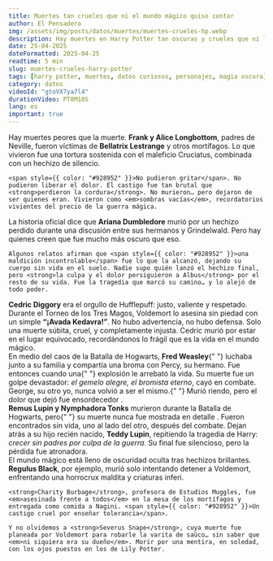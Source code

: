 ```yaml
---
title: Muertes tan crueles que ni el mundo mágico quiso contar
author: El Pensadero
img: /assets/img/posts/datos/muertes/muertes-crueles-hp.webp
description: Hay muertes en Harry Potter tan oscuras y crueles que ni los libros se atrevieron a detallarlas. Prepárate para conocer las historias que el mundo mágico quiso olvidar.
date: 25-04-2025
dateFormatted: 2025-04-25
readtime: 5 min
slug: muertes-crueles-harry-potter
tags: [harry potter, muertes, datos curiosos, personajes, magia oscura]
category: datos
videoId: "gtoVX7ya7l4"
durationVideo: PT8M10S
lang: es
important: true
---
```



<Article>
  <Section title="🧠1. Los padres de Neville: tortura en silencio" imgSrc={padresNeville}
  imgAlt="Los padres de Neville: tortura en silencio">
    Hay muertes peores que la muerte. <strong>Frank y Alice Longbottom</strong>, padres de Neville, fueron víctimas de <strong>Bellatrix Lestrange</strong> y otros mortífagos. Lo que vivieron fue una <span style={{ color: "#928952", fontWeight: "bold" }}>tortura sostenida con el maleficio Cruciatus</span>, combinada con un hechizo de silencio.

    <span style={{ color: "#928952" }}>No pudieron gritar</span>. No pudieron liberar el dolor. El castigo fue tan brutal que <strong>perdieron la cordura</strong>. No murieron… pero dejaron de ser quienes eran. Vivieron como <em>sombras vacías</em>, recordatorios vivientes del precio de la guerra mágica.

  </Section>

  <Section title="💔2. Ariana Dumbledore: la muerte que marcó a un futuro director">
    La historia oficial dice que <strong>Ariana Dumbledore</strong> murió por un hechizo perdido durante una discusión entre sus hermanos y Grindelwald. Pero hay quienes creen que fue mucho más oscuro que eso.

    Algunos relatos afirman que <span style={{ color: "#928952" }}>una maldición incontrolable</span> fue lo que la alcanzó, dejando su cuerpo sin vida en el suelo. Nadie supo quién lanzó el hechizo final, pero <strong>la culpa y el dolor persiguieron a Albus</strong> por el resto de su vida. Fue la tragedia que marcó su camino… y lo alejó de todo poder.

  </Section>
  <Section title="☠️4. Cedric Diggory: una vida arrebatada en segundos">
  <strong>Cedric Diggory</strong> era el orgullo de Hufflepuff: justo, valiente y respetado. Durante el Torneo de los Tres Magos, <span style={{ color: "#928952" }}>Voldemort lo asesina sin piedad</span> con un simple <strong>“¡Avada Kedavra!”</strong>. No hubo advertencia, no hubo defensa. Solo una muerte súbita, cruel, y completamente injusta. Cedric murió <span style={{ color: "#928952" }}>por estar en el lugar equivocado</span>, recordándonos lo frágil que es la vida en el mundo mágico.
</Section>

<Section
  title="💔5. Fred Weasley: la broma final"
  imgAlt="Fred Weasley: la broma final"
  imgSrc={weslay}
>
  En medio del caos de la Batalla de Hogwarts, <strong>Fred Weasley</strong>{" "}
  luchaba junto a su familia y compartía una broma con Percy, su hermano. Fue
  entonces cuando una{" "}
  <span style={{ color: "#928952" }}>explosión le arrebató la vida</span>. Su
  muerte fue un golpe devastador: <em>el gemelo alegre, el bromista eterno</em>,
  cayó en combate. George, su otro yo, nunca volvió a ser el mismo.{" "}
  <span style={{ color: "#928952" }}>
    Murió riendo, pero el dolor que dejó fue ensordecedor
  </span>
  .
</Section>

<Section title="👶6. Remus y Tonks: amor roto por la guerra">
  <strong>Remus Lupin y Nymphadora Tonks</strong> murieron durante la Batalla de
  Hogwarts, pero{" "}
  <span style={{ color: "#928952" }}>
    su muerte nunca fue mostrada en detalle
  </span>
  . Fueron encontrados sin vida, uno al lado del otro, después del combate. Dejan
  atrás a su hijo recién nacido, <strong>Teddy Lupin</strong>, repitiendo la tragedia
  de Harry: <em>crecer sin padres por culpa de la guerra</em>. Su final fue silencioso,
  pero la pérdida fue atronadora.
</Section>

  <Section title="🕯️3. Otras muertes que estremecen al mundo mágico">
    El mundo mágico está lleno de oscuridad oculta tras hechizos brillantes. <strong>Regulus Black</strong>, por ejemplo, murió solo intentando detener a Voldemort, enfrentando <span style={{ color: "#928952" }}>una horrocrux maldita</span> y criaturas inferi.

    <strong>Charity Burbage</strong>, profesora de Estudios Muggles, fue <em>asesinada frente a todos</em> en la mesa de los mortífagos y entregada como comida a Nagini. <span style={{ color: "#928952" }}>Un castigo cruel por enseñar tolerancia</span>.

    Y no olvidemos a <strong>Severus Snape</strong>, cuya muerte fue planeada por Voldemort para robarle la varita de saúco… sin saber que <em>ni siquiera era su dueño</em>. Morir por una mentira, en soledad, con los ojos puestos en los de Lily Potter.

  </Section>
</Article>
